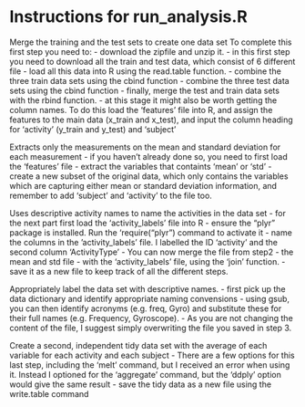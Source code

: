 
# Instructions for run_analysis.R

Merge the training and the test sets to create one data set
To complete this first step you need to:
- download the zipfile and unzip it.
- in this first step you need to download all the train and test data, which consist of 6 different file
- load all this data into R using the read.table function.
- combine the three train data sets using the cbind function
- combine the three test data sets using the cbind function
- finally, merge the test and train data sets with the rbind function.
- at this stage it might also be worth getting the column names. To do this load the 'features' file into R, and assign the features to the main data (x_train and x_test), and input  the column heading for 'activity' (y_train and y_test) and 'subject'

Extracts only the measurements on the mean and standard deviation for each measurement
- if you haven't already done so, you need to first load the 'features' file
- extract the variables that containts 'mean' or 'std'
- create a new subset of the original data, which only contains the variables which are capturing either mean or standard deviation information, and remember to add 'subject' and 'activity' to the file too.

Uses descriptive activity names to name the activities in the data set
- for the next part first load the 'activity_labels' file into R
- ensure the "plyr" package is installed. Run the 'require("plyr") command to activate it
- name the columns in the 'activity_labels' file. I labelled the ID 'activity' and the second column 'ActivityType'
- You can now merge the file from step2 - the mean and std file - with the 'activity_labels' file, using the 'join' function.
- save it as a new file to keep track of all the different steps.

Appropriately label the data set with descriptive names. 
- first pick up the data dictionary and identify appropriate naming convensions
- using gsub, you can then identify acronyms (e.g. freq, Gyro) and substitute these for their full names (e.g. Frequency, Gyroscope). 
- As you are not changing the content of the file, I suggest simply overwriting the file you saved in step 3.

Create a second, independent tidy data set with the average of each variable for each activity and each subject
- There are a few options for this last step, including the 'melt' command, but I received an error when using it. Instead I optioned for the 'aggregate' command, but the 'ddply' option would give the same result
- save the tidy data as a new file using the write.table command

